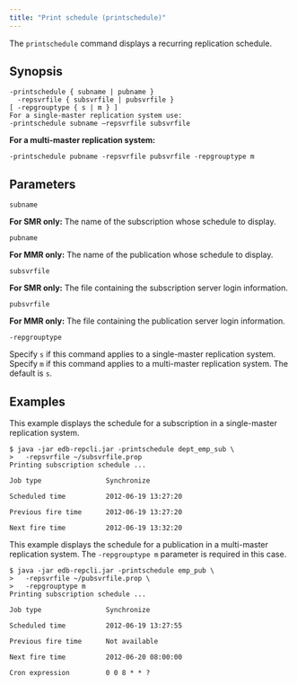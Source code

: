 ```yaml
---
title: "Print schedule (printschedule)"
---
```


<div id="print_schedule" class="registered_link"></div>

The `printschedule` command displays a recurring replication schedule.

## Synopsis

```text
-printschedule { subname | pubname }
  -repsvrfile { subsvrfile | pubsvrfile }
[ -repgrouptype { s | m } ]
For a single-master replication system use:
-printschedule subname –repsvrfile subsvrfile
```

**For a multi-master replication system:**

`-printschedule pubname -repsvrfile pubsvrfile -repgrouptype m`

## Parameters

`subname`

**For SMR only:** The name of the subscription whose schedule to display.

`pubname`

**For MMR only:** The name of the publication whose schedule to display.

`subsvrfile`

**For SMR only:** The file containing the subscription server login information.

`pubsvrfile`

**For MMR only:** The file containing the publication server login information.

`-repgrouptype`

Specify `s` if this command applies to a single-master replication system. Specify `m` if this command applies to a multi-master replication system. The default is `s`.

## Examples

This example displays the schedule for a subscription in a single-master replication system.

```text
$ java -jar edb-repcli.jar -printschedule dept_emp_sub \
>   -repsvrfile ~/subsvrfile.prop
Printing subscription schedule ...

Job type                Synchronize

Scheduled time          2012-06-19 13:27:20

Previous fire time      2012-06-19 13:27:20

Next fire time          2012-06-19 13:32:20
```

This example displays the schedule for a publication in a multi-master replication system. The `-repgrouptype m` parameter is required in this case.

```text
$ java -jar edb-repcli.jar -printschedule emp_pub \
>   -repsvrfile ~/pubsvrfile.prop \
>   -repgrouptype m
Printing subscription schedule ...

Job type                Synchronize

Scheduled time          2012-06-19 13:27:55

Previous fire time      Not available

Next fire time          2012-06-20 08:00:00

Cron expression         0 0 8 * * ?
```
